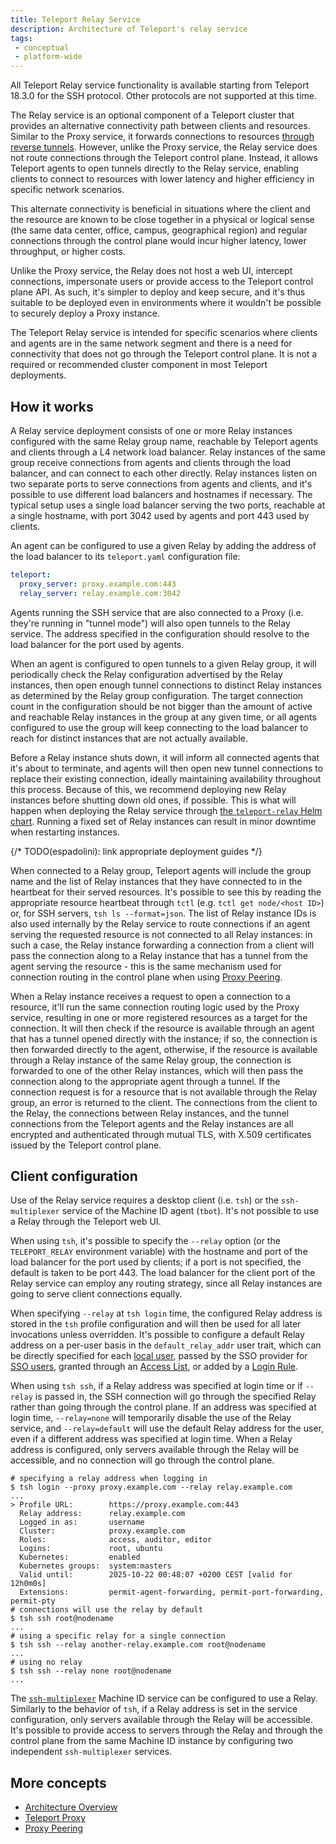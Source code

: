 ```yaml
---
title: Teleport Relay Service
description: Architecture of Teleport's relay service
tags:
 - conceptual
 - platform-wide
---
```


<Admonition type="info">

All Teleport Relay service functionality is available starting from Teleport 18.3.0 for the SSH protocol. Other protocols are not supported at this time.

</Admonition>

The Relay service is an optional component of a Teleport cluster that provides an alternative connectivity path between clients and resources. Similar to the Proxy service, it forwards connections to resources [through reverse tunnels](proxy.mdx#tunnels). However, unlike the Proxy service, the Relay service does not route connections through the Teleport control plane. Instead, it allows Teleport agents to open tunnels directly to the Relay service, enabling clients to connect to resources with lower latency and higher efficiency in specific network scenarios.

This alternate connectivity is beneficial in situations where the client and the resource are known to be close together in a physical or logical sense (the same data center, office, campus, geographical region) and regular connections through the control plane would incur higher latency, lower throughput, or higher costs.

Unlike the Proxy service, the Relay does not host a web UI, intercept connections, impersonate users or provide access to the Teleport control plane API. As such, it's simpler to deploy and keep secure, and it's thus suitable to be deployed even in environments where it wouldn't be possible to securely deploy a Proxy instance.

<Admonition type="warning">

The Teleport Relay service is intended for specific scenarios where clients and agents are in the same network segment and there is a need for connectivity that does not go through the Teleport control plane. It is not a required or recommended cluster component in most Teleport deployments.

</Admonition>

## How it works

A Relay service deployment consists of one or more Relay instances configured with the same Relay group name, reachable by Teleport agents and clients through a L4 network load balancer. Relay instances of the same group receive connections from agents and clients through the load balancer, and can connect to each other directly. Relay instances listen on two separate ports to serve connections from agents and clients, and it's possible to use different load balancers and hostnames if necessary. The typical setup uses a single load balancer serving the two ports, reachable at a single hostname, with port 3042 used by agents and port 443 used by clients.

An agent can be configured to use a given Relay by adding the address of the load balancer to its `teleport.yaml` configuration file:

```yaml
teleport:
  proxy_server: proxy.example.com:443
  relay_server: relay.example.com:3042
```

Agents running the SSH service that are also connected to a Proxy (i.e. they're running in "tunnel mode") will also open tunnels to the Relay service. The address specified in the configuration should resolve to the load balancer for the port used by agents.

When an agent is configured to open tunnels to a given Relay group, it will periodically check the Relay configuration advertised by the Relay instances, then open enough tunnel connections to distinct Relay instances as determined by the Relay group configuration. The target connection count in the configuration should be not bigger than the amount of active and reachable Relay instances in the group at any given time, or all agents configured to use the group will keep connecting to the load balancer to reach for distinct instances that are not actually available.

Before a Relay instance shuts down, it will inform all connected agents that it's about to terminate, and agents will then open new tunnel connections to replace their existing connection, ideally maintaining availability throughout this process. Because of this, we recommend deploying new Relay instances before shutting down old ones, if possible. This is what will happen when deploying the Relay service through [the `teleport-relay` Helm chart](../helm-reference/teleport-relay.mdx). Running a fixed set of Relay instances can result in minor downtime when restarting instances.

{/* TODO(espadolini): link appropriate deployment guides */}

When connected to a Relay group, Teleport agents will include the group name and the list of Relay instances that they have connected to in the heartbeat for their served resources. It's possible to see this by reading the appropriate resource heartbeat through `tctl` (e.g. `tctl get node/<host ID>`) or, for SSH servers, `tsh ls --format=json`. The list of Relay instance IDs is also used internally by the Relay service to route connections if an agent serving the requested resource is not connected to all Relay instances: in such a case, the Relay instance forwarding a connection from a client will pass the connection along to a Relay instance that has a tunnel from the agent serving the resource - this is the same mechanism used for connection routing in the control plane when using [Proxy Peering](../../zero-trust-access/management/operations/proxy-peering.mdx).

When a Relay instance receives a request to open a connection to a resource, it'll run the same connection routing logic used by the Proxy service, resulting in one or more registered resources as a target for the connection. It will then check if the resource is available through an agent that has a tunnel opened directly with the instance; if so, the connection is then forwarded directly to the agent, otherwise, if the resource is available through a Relay instance of the same Relay group, the connection is forwarded to one of the other Relay instances, which will then pass the connection along to the appropriate agent through a tunnel. If the connection request is for a resource that is not available through the Relay group, an error is returned to the client. The connections from the client to the Relay, the connections between Relay instances, and the tunnel connections from the Teleport agents and the Relay instances are all encrypted and authenticated through mutual TLS, with X.509 certificates issued by the Teleport control plane.

## Client configuration

Use of the Relay service requires a desktop client (i.e. `tsh`) or the `ssh-multiplexer` service of the Machine ID agent (`tbot`). It's not possible to use a Relay through the Teleport web UI.

When using `tsh`, it's possible to specify the `--relay` option (or the `TELEPORT_RELAY` environment variable) with the hostname and port of the load balancer for the port used by clients; if a port is not specified, the default is taken to be port 443. The load balancer for the client port of the Relay service can employ any routing strategy, since all Relay instances are going to serve client connections equally.

When specifying `--relay` at `tsh login` time, the configured Relay address is stored in the `tsh` profile configuration and will then be used for all later invocations unless overridden. It's possible to configure a default Relay address on a per-user basis in the `default_relay_addr` user trait, which can be directly specified for each [local user](../../zero-trust-access/management/admin/users.mdx), passed by the SSO provider for [SSO users](../../zero-trust-access/sso/sso.mdx), granted through an [Access List](../../identity-governance/access-lists/access-lists.mdx), or added by a [Login Rule](../../zero-trust-access/authentication/login-rules/login-rules.mdx).

When using `tsh ssh`, if a Relay address was specified at login time or if `--relay` is passed in, the SSH connection will go through the specified Relay rather than going through the control plane. If an address was specified at login time, `--relay=none` will temporarily disable the use of the Relay service, and `--relay=default` will use the default Relay address for the user, even if a different address was specified at login time. When a Relay address is configured, only servers available through the Relay will be accessible, and no connection will go through the control plane.

```
# specifying a relay address when logging in
$ tsh login --proxy proxy.example.com --relay relay.example.com
...
> Profile URL:        https://proxy.example.com:443
  Relay address:      relay.example.com
  Logged in as:       username
  Cluster:            proxy.example.com
  Roles:              access, auditor, editor
  Logins:             root, ubuntu
  Kubernetes:         enabled
  Kubernetes groups:  system:masters
  Valid until:        2025-10-22 00:48:07 +0200 CEST [valid for 12h0m0s]
  Extensions:         permit-agent-forwarding, permit-port-forwarding, permit-pty
# connections will use the relay by default
$ tsh ssh root@nodename
...
# using a specific relay for a single connection
$ tsh ssh --relay another-relay.example.com root@nodename
...
# using no relay
$ tsh ssh --relay none root@nodename
...
```

The [`ssh-multiplexer`](../machine-workload-identity/machine-id/configuration.mdx#ssh-multiplexer) Machine ID service can be configured to use a Relay. Similarly to the behavior of `tsh`, if a Relay address is set in the service configuration, only servers available through the Relay will be accessible. It's possible to provide access to servers through the Relay and through the control plane from the same Machine ID instance by configuring two independent `ssh-multiplexer` services.

## More concepts

- [Architecture Overview](../../core-concepts.mdx)
- [Teleport Proxy](proxy.mdx)
- [Proxy Peering](../../zero-trust-access/management/operations/proxy-peering.mdx)
